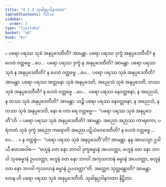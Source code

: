 ```yaml
---
title: "4.1.3 သုခါနုပ္ပဒါနကထာ"
tableOfContents: false
sidebar:
  order: 3
type: "tipitaka"
basket: "ab"
book: "kv"
---
```



<DynamicBreadcrumb />

<Division number="747" book="kv" e="ch" v="32" p="383">

<Paragraph number="2371" book="kv">
๐ ပရော ပရဿ သုခံ အနုပ္ပဒေတီတိ? အာမန္တာ. ပရော ပရဿ ဒုက္ခံ အနုပ္ပဒေတီတိ? န ဟေဝံ ဝတ္တဗ္ဗေ …ပေ…  ပရော ပရဿ ဒုက္ခံ န အနုပ္ပဒေတီတိ? အာမန္တာ. ပရော ပရဿ သုခံ န အနုပ္ပဒေတီတိ? န ဟေဝံ ဝတ္တဗ္ဗေ …ပေ…  ပရော ပရဿ သုခံ အနုပ္ပဒေတီတိ? အာမန္တာ. ပရော ပရဿ အတ္တနော သုခံ အနုပ္ပဒေတိ, အညေသံ သုခံ အနုပ္ပဒေတိ, တဿ သုခံ အနုပ္ပဒေတီတိ? န ဟေဝံ ဝတ္တဗ္ဗေ …ပေ…  ပရော ပရဿ နေဝတ္တနော, န အညေသံ, န တဿ သုခံ အနုပ္ပဒေတီတိ? အာမန္တာ. ဟဉ္စိ ပရော ပရဿ နေဝတ္တနော, န အညေသံ, န တဿ သုခံ အနုပ္ပဒေတိ, နော စ ဝတ ရေ ဝတ္တဗ္ဗေ—  “ပရော ပရဿ သုခံ အနုပ္ပဒေတီ”တိ.
</Paragraph>

<Paragraph number="2372" book="kv">
๐ ပရော ပရဿ သုခံ အနုပ္ပဒေတီတိ? အာမန္တာ. အညော အညဿ ကာရကော, ပရံကတံ သုခံ ဒုက္ခံ အညော ကရောတိ အညော ပဋိသံဝေဒေတီတိ? န ဟေဝံ ဝတ္တဗ္ဗေ …ပေ… .
</Paragraph>

</Division>
<Division number="748" book="kv" e="ch" v="32" p="383">

<Paragraph number="2373" book="kv">
× န ဝတ္တဗ္ဗံ—  “ပရော ပရဿ သုခံ အနုပ္ပဒေတီ”တိ? အာမန္တာ. နနု အာယသ္မာ ဥဒါယီ ဧတဒဝေါစ—  “ဗဟူနံ ဝတ နော ဘဂဝါ ဒုက္ခဓမ္မာနံ အပဟတ္တာ, ဗဟူနံ ဝတ နော ဘဂဝါ သုခဓမ္မာနံ ဥပဟတ္တာ, ဗဟူနံ ဝတ နော ဘဂဝါ အကုသလာနံ ဓမ္မာနံ အပဟတ္တာ, ဗဟူနံ ဝတ နော ဘဂဝါ ကုသလာနံ ဓမ္မာနံ ဥပဟတ္တာ”တိ. အတ္ထေဝ သုတ္တန္တောတိ? အာမန္တာ. တေန ဟိ ပရော ပရဿ သုခံ အနုပ္ပဒေတီတိ.

</Paragraph>
</Division>

<Paragraph number="2374" type="center" book="kv">
သုခါနုပ္ပဒါနကထာ နိဋ္ဌိတာ.
</Paragraph>